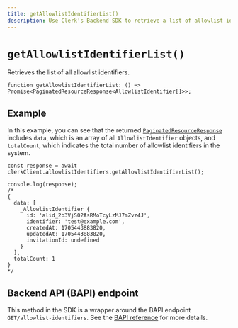 ```yaml
---
title: getAllowlistIdentifierList()
description: Use Clerk's Backend SDK to retrieve a list of allowlist identifiers.
---
```


# `getAllowlistIdentifierList()`

Retrieves the list of all allowlist identifiers.

```tsx
function getAllowlistIdentifierList: () => Promise<PaginatedResourceResponse<AllowlistIdentifier[]>>;
```

## Example

In this example, you can see that the returned [`PaginatedResourceResponse`](/docs/references/backend/types/paginated-resource-response) includes `data`, which is an array of all `AllowlistIdentifier` objects, and `totalCount`, which indicates the total number of allowlist identifiers in the system.

```tsx
const response = await clerkClient.allowlistIdentifiers.getAllowlistIdentifierList();

console.log(response);
/*
{
  data: [
    _AllowlistIdentifier {
      id: 'alid_2b3VjS02AsRMoTcyLzMJ7mZvz4J',
      identifier: 'test@example.com',
      createdAt: 1705443883820,
      updatedAt: 1705443883820,
      invitationId: undefined
    }
  ],
  totalCount: 1
}
*/
```

## Backend API (BAPI) endpoint

This method in the SDK is a wrapper around the BAPI endpoint `GET/allowlist-identifiers`. See the [BAPI reference](https://clerk.com/docs/reference/backend-api/tag/Allow-list-Block-list#operation/ListAllowlistIdentifiers) for more details.
